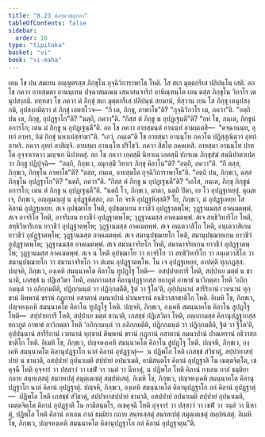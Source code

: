 ```yaml
---
title: "8.23 คิลานวตฺถุกถา"
tableOfContents: false
sidebar:
  order: 16
type: "tipitaka"
basket: "vi"
book: "vi-maha"
---
```



<DynamicBreadcrumb />

<Division number="365" book="vi-maha">

<Paragraph number="1700" book="vi-maha">
เตน โข ปน สมเยน อญฺญตรสฺส ภิกฺขุโน กุจฺฉิวิการาพาโธ โหติ. โส สเก มุตฺตกรีเส ปลิปนฺโน เสติ. อถ โข ภควา อายสฺมตา อานนฺเทน ปจฺฉาสมเณน เสนาสนจาริกํ อาหิณฺฑนฺโต เยน ตสฺส ภิกฺขุโน วิหาโร เตนุปสงฺกมิ. อทฺทสา โข ภควา ตํ ภิกฺขุํ สเก มุตฺตกรีเส ปลิปนฺนํ สยมานํ, ทิสฺวาน เยน โส ภิกฺขุ เตนุปสงฺกมิ, อุปสงฺกมิตฺวา ตํ ภิกฺขุํ เอตทโวจ—  “กึ เต, ภิกฺขุ, อาพาโธ”ติ? “กุจฺฉิวิกาโร เม, ภควา”ติ. “อตฺถิ ปน เต, ภิกฺขุ, อุปฏฺฐาโก”ติ? “นตฺถิ, ภควา”ติ. “กิสฺส ตํ ภิกฺขู น อุปฏฺเฐนฺตี”ติ? “อหํ โข, ภนฺเต, ภิกฺขูนํ อการโก; เตน มํ ภิกฺขู น อุปฏฺเฐนฺตี”ติ. อถ โข ภควา อายสฺมนฺตํ อานนฺทํ อามนฺเตสิ—  “คจฺฉานนฺท, อุทกํ อาหร, อิมํ ภิกฺขุํ นหาเปสฺสามา”ติ. “เอวํ, ภนฺเต”ติ โข อายสฺมา อานนฺโท ภควโต ปฏิสฺสุณิตฺวา อุทกํ อาหริ. ภควา อุทกํ อาสิญฺจิ. อายสฺมา อานนฺโท ปริโธวิ. ภควา สีสโต อคฺคเหสิ. อายสฺมา อานนฺโท ปาทโต อุจฺจาเรตฺวา มญฺจเก นิปาเตสุํ.
</Paragraph>

<Paragraph number="1701" book="vi-maha">
อถ โข ภควา เอตสฺมึ นิทาเน เอตสฺมึ ปกรเณ ภิกฺขุสํฆํ สนฺนิปาตาเปตฺวา ภิกฺขู ปฏิปุจฺฉิ—  “อตฺถิ, ภิกฺขเว, อมุกสฺมึ วิหาเร ภิกฺขุ คิลาโน”ติ? “อตฺถิ, ภควา”ติ. “กึ ตสฺส, ภิกฺขเว, ภิกฺขุโน อาพาโธ”ติ? “ตสฺส, ภนฺเต, อายสฺมโต กุจฺฉิวิการาพาโธ”ติ. “อตฺถิ ปน, ภิกฺขเว, ตสฺส ภิกฺขุโน อุปฏฺฐาโก”ติ? “นตฺถิ, ภควา”ติ. “กิสฺส ตํ ภิกฺขู น อุปฏฺเฐนฺตี”ติ? “เอโส, ภนฺเต, ภิกฺขุ ภิกฺขูนํ อการโก; เตน ตํ ภิกฺขู น อุปฏฺเฐนฺตี”ติ.
</Paragraph>

<Paragraph number="1702" book="vi-maha">
“นตฺถิ โว, ภิกฺขเว, มาตา, นตฺถิ ปิตา, เย โว อุปฏฺฐเหยฺยุํ. ตุเมฺห เจ, ภิกฺขเว, อญฺญมญฺญํ น อุปฏฺฐหิสฺสถ, อถ โก จรหิ อุปฏฺฐหิสฺสติ? โย, ภิกฺขเว, มํ อุปฏฺฐเหยฺย โส คิลานํ อุปฏฺฐเหยฺย. สเจ อุปชฺฌาโย โหติ, อุปชฺฌาเยน ยาวชีวํ อุปฏฺฐาตพฺโพ; วุฏฺฐานมสฺส อาคเมตพฺพํ. สเจ อาจริโย โหติ, อาจริเยน ยาวชีวํ อุปฏฺฐาตพฺโพ; วุฏฺฐานมสฺส อาคเมตพฺพํ. สเจ สทฺธิวิหาริโก โหติ, สทฺธิวิหาริเกน ยาวชีวํ อุปฏฺฐาตพฺโพ; วุฏฺฐานมสฺส อาคเมตพฺพํ. สเจ อนฺเตวาสิโก โหติ, อนฺเตวาสิเกน ยาวชีวํ อุปฏฺฐาตพฺโพ; วุฏฺฐานมสฺส อาคเมตพฺพํ. สเจ สมานุปชฺฌายโก โหติ, สมานุปชฺฌายเกน ยาวชีวํ อุปฏฺฐาตพฺโพ; วุฏฺฐานมสฺส อาคเมตพฺพํ. สเจ สมานาจริยโก โหติ, สมานาจริยเกน ยาวชีวํ อุปฏฺฐาตพฺโพ; วุฏฺฐานมสฺส อาคเมตพฺพํ. สเจ น โหติ อุปชฺฌาโย วา อาจริโย วา สทฺธิวิหาริโก วา อนฺเตวาสิโก วา สมานุปชฺฌายโก วา สมานาจริยโก วา สํเฆน อุปฏฺฐาตพฺโพ. โน เจ อุปฏฺฐเหยฺย, อาปตฺติ ทุกฺกฏสฺส.
</Paragraph>

</Division>
<Division number="366" book="vi-maha">

<Paragraph number="1703" book="vi-maha">
ปญฺจหิ, ภิกฺขเว, องฺเคหิ สมนฺนาคโต คิลาโน ทูปฏฺโฐ โหติ—  อสปฺปายการี โหติ, สปฺปาเย มตฺตํ น ชานาติ, เภสชฺชํ น ปฏิเสวิตา โหติ, อตฺถกามสฺส คิลานุปฏฺฐากสฺส ยถาภูตํ อาพาธํ นาวิกตฺตา โหติ ‘อภิกฺกมนฺตํ วา อภิกฺกมตีติ, ปฏิกฺกมนฺตํ วา ปฏิกฺกมตีติ, ฐิตํ วา ฐิโต’ติ, อุปฺปนฺนานํ สารีริกานํ เวทนานํ ทุกฺขานํ ติพฺพานํ ขรานํ กฏุกานํ อสาตานํ อมนาปานํ ปาณหรานํ อนธิวาสกชาติโก โหติ. อิเมหิ โข, ภิกฺขเว, ปญฺจหงฺเคหิ สมนฺนาคโต คิลาโน ทูปฏฺโฐ โหติ.
</Paragraph>

<Paragraph number="1704" book="vi-maha">
ปญฺจหิ, ภิกฺขเว, องฺเคหิ สมนฺนาคโต คิลาโน สูปฏฺโฐ โหติ—  สปฺปายการี โหติ, สปฺปาเย มตฺตํ ชานาติ, เภสชฺชํ ปฏิเสวิตา โหติ, อตฺถกามสฺส คิลานุปฏฺฐากสฺส ยถาภูตํ อาพาธํ อาวิกตฺตา โหติ ‘อภิกฺกมนฺตํ วา อภิกฺกมตีติ, ปฏิกฺกมนฺตํ วา ปฏิกฺกมตีติ, ฐิตํ วา ฐิโต’ติ, อุปฺปนฺนานํ สารีริกานํ เวทนานํ ทุกฺขานํ ติพฺพานํ ขรานํ กฏุกานํ อสาตานํ อมนาปานํ ปาณหรานํ อธิวาสกชาติโก โหติ. อิเมหิ โข, ภิกฺขเว, ปญฺจหงฺเคหิ สมนฺนาคโต คิลาโน สูปฏฺโฐ โหติ.
</Paragraph>

<Paragraph number="1705" book="vi-maha">
ปญฺจหิ, ภิกฺขเว, องฺเคหิ สมนฺนาคโต คิลานุปฏฺฐาโก นาลํ คิลานํ อุปฏฺฐาตุํ—  น ปฏิพโล โหติ เภสชฺชํ สํวิธาตุํ, สปฺปายาสปฺปายํ น ชานาติ, อสปฺปายํ อุปนาเมติ สปฺปายํ อปนาเมติ, อามิสนฺตโร คิลานํ อุปฏฺฐาติ โน เมตฺตจิตฺโต, เชคุจฺฉี โหติ อุจฺจารํ วา ปสฺสาวํ วา เขฬํ วา วนฺตํ วา นีหาตุํ, น ปฏิพโล โหติ คิลานํ กาเลน กาลํ ธมฺมิยา กถาย สนฺทเสฺสตุํ สมาทเปตุํ สมุตฺเตเชตุํ สมฺปหํเสตุํ. อิเมหิ โข, ภิกฺขเว, ปญฺจหงฺเคหิ สมนฺนาคโต คิลานุปฏฺฐาโก นาลํ คิลานํ อุปฏฺฐาตุํ.
</Paragraph>

<Paragraph number="1706" book="vi-maha">
ปญฺจหิ, ภิกฺขเว, องฺเคหิ สมนฺนาคโต คิลานุปฏฺฐาโก อลํ คิลานํ อุปฏฺฐาตุํ—  ปฏิพโล โหติ เภสชฺชํ สํวิธาตุํ, สปฺปายาสปฺปายํ ชานาติ, อสปฺปายํ อปนาเมติ สปฺปายํ อุปนาเมติ, เมตฺตจิตฺโต คิลานํ อุปฏฺฐาติ โน อามิสนฺตโร, อเชคุจฺฉี โหติ อุจฺจารํ วา ปสฺสาวํ วา เขฬํ วา วนฺตํ วา นีหาตุํ, ปฏิพโล โหติ คิลานํ กาเลน กาลํ ธมฺมิยา กถาย สนฺทเสฺสตุํ สมาทเปตุํ สมุตฺเตเชตุํ สมฺปหํเสตุํ. อิเมหิ โข, ภิกฺขเว, ปญฺจหงฺเคหิ สมนฺนาคโต คิลานุปฏฺฐาโก อลํ คิลานํ อุปฏฺฐาตุนฺ”ติ.
</Paragraph>
</Division>
